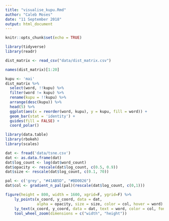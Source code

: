 ```yaml
---
title: "visualise_kupu.Rmd"
author: "Caleb Moses"
date: "11 September 2018"
output: html_document
---
```


```r
knitr::opts_chunk$set(echo = TRUE)
```

```r
library(tidyverse)
library(readr)
```

```r
dist_matrix <- read_csv("data/dist_matrix.csv")
```

```r
names(dist_matrix)[1:20]
```

```r
kupu <- 'mai'
dist_matrix %>% 
  select(word, !!kupu) %>% 
  filter(word != kupu) %>%
  rename(kupu = !!kupu) %>% 
  arrange(desc(kupu)) %>% 
  head(5) %>%
  ggplot(aes(x = reorder(word, kupu), y = kupu, fill = word)) +
  geom_bar(stat = 'identity') +
  guides(fill = FALSE) +
  coord_polar()
```

```r
library(data.table)
library(rbokeh)
library(scales)

dat <- fread('data/tsne.csv')
dat <- as.data.frame(dat)
dat$log_count <- log(dat$word_count)
dat$opacity <- rescale(dat$log_count, c(0.5, 0.9))
dat$size <- rescale(dat$log_count, c(0.1, 70))

pal <- c('grey', "#41AB5D", "#BD0026")
dat$col <- gradient_n_pal(pal)(rescale(dat$log_count, c(0,1)))

figure(height = 800, width = 1600, xgrid=F, ygrid=F) %>%
    ly_points(x_coord, y_coord, data = dat,
              alpha = opacity, size = size, color = col, hover = word) %>%
    ly_text(x_coord, y_coord, data = dat, text = word, color = col, font_size='9pt', align='center') %>%
    tool_wheel_zoom(dimensions = c("width", "height"))
```








































